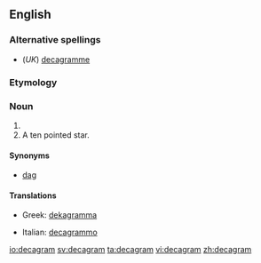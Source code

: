 ==English==

===Alternative spellings===
* (''UK'') [[decagramme]]

===Etymology===
{{prefix|deca|gram}}

===Noun===
{{en-noun}}

# {{SI-unit|deca|gram|mass}}
# A ten pointed star.

====Synonyms====
*[[dag]]

====Translations====
{{trans-top|ten grams}}
* Greek: [[dekagramma]]
{{trans-mid}}
* Italian: [[decagrammo]] {{m}}
{{trans-bottom}}

[[io:decagram]]
[[sv:decagram]]
[[ta:decagram]]
[[vi:decagram]]
[[zh:decagram]]